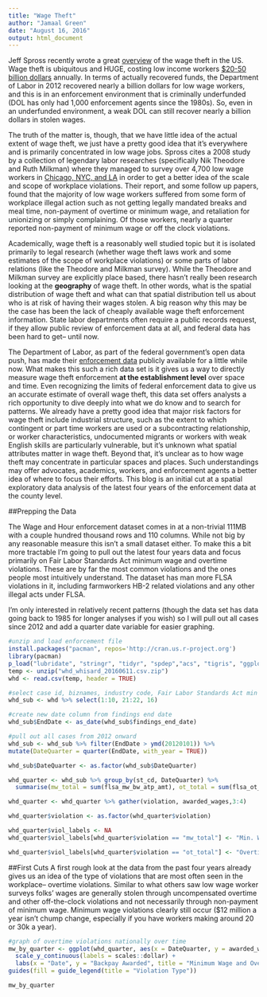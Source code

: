 ```yaml
---
title: "Wage Theft"
author: "Jamaal Green"
date: "August 16, 2016"
output: html_document
---
```

Jeff Spross recently wrote a great [overview](http://theweek.com/articles/642568/biggest-crime-waves-america-isnt-what-think) of the wage theft in the US. Wage theft is ubiquitous and HUGE, costing low income workers [$20-50](http://www.epi.org/blog/new-legislation-could-help-end-wage-theft-epidemic/) [billion dollars](http://www.epi.org/publication/epidemic-wage-theft-costing-workers-hundreds/) annually. In terms of actually recovered funds, the Department of Labor in 2012 recovered nearly a billion dollars for low wage workers, and this is in an enforcement environment that is criminally underfunded (DOL has only had 1,000 enforcement agents since the 1980s). So, even in an underfunded environment, a weak DOL can still recover nearly a billion dollars in stolen wages. 

The truth of the matter is, though, that we have little idea of the actual extent of wage theft, we just have a pretty good idea that it's everywhere and is primarily concentrated in low wage jobs. Spross cites a 2008 study by a collection of legendary labor researches (specifically Nik Theodore and Ruth Milkman) where they managed to survey over 4,700 low wage workers in [Chicago, NYC, and LA](http://www.unprotectedworkers.org/index.php/broken_laws/index) in order to get a better idea of the scale and scope of workplace violations. Their report, and some follow up papers, found that the majority of low wage workers suffered from some form of workplace illegal action such as not getting legally mandated breaks and meal time, non-payment of overtime or minimum wage, and retaliation for unionizing or simply complaining. Of those workers, nearly a quarter reported non-payment of minimum wage or off the clock violations.

Academically, wage theft is a reasonably well studied topic but it is isolated primarily to legal research (whether wage theft laws work and some estimates of the scope of workplace violations) or some parts of labor relations (like the Theodore and Milkman survey). While the Theodore and Milkman survey are explicitly place based, there hasn't really been research looking at the **geography** of wage theft. In other words, what is the spatial distribution of wage theft and what can that spatial distribution tell us about who is at risk of having their wages stolen. A big reason why this may be the case has been the lack of cheaply available wage theft enforcement information. State labor departments often require a public records request, if they allow public review of enforcement data at all, and federal data has been hard to get-- until now. 

The Department of Labor, as part of the federal government's open data push, has made their [enforcement data](http://ogesdw.dol.gov/views/data_catalogs.php) publicly available for a little while now. What makes this such a rich data set is it gives us a way to directly measure wage theft enforcement **at the establishment level** over space and time. Even recognizing the limits of federal enforcement data to give us an accurate estimate of overall wage theft, this data set offers analysts a rich opportunity to dive deeply into what we do know and to search for patterns. We already have a pretty good idea that major risk factors for wage theft include industrial structure, such as the extent to which contingent or part time workers are used or a subcontracting relationship, or worker characteristics, undocumented migrants or workers with weak English skills are particularly vulnerable, but it's unknown what spatial attributes matter in wage theft. Beyond that, it's unclear as to how wage theft may concentrate in particular spaces and places. Such understandings may offer advocates, academics, workers, and enforcement agents a better idea of where to focus their efforts. This blog is an initial cut at a spatial exploratory data analysis of the latest four years of the enforcement data at the county level.

##Prepping the Data

The Wage and Hour enforcement dataset comes in at a non-trivial 111MB with a couple hundred thousand rows and 110 columns. While not big by any reasonable measure this isn't a small dataset either. To make this a bit more tractable I'm going to pull out the latest four years data and focus primarily on Fair Labor Standards Act minimum wage and overtime violations. These are by far the most common violations and the ones people most intuitively understand. The dataset has man more FLSA violations in it, including farmworkers HB-2 related violations and any other illegal acts under FLSA. 

I'm only interested in relatively recent patterns (though the data set has data going back to 1985 for longer analyses if you wish) so I will pull out all cases since 2012 and add a quarter date variable for easier graphing.

```r
#unzip and load enforcement file
install.packages("pacman", repos='http://cran.us.r-project.org')
library(pacman)
p_load("lubridate", "stringr", "tidyr", "spdep","acs", "tigris", "ggplot2", "dplyr")
temp <- unzip("whd_whisard_20160611.csv.zip")
whd <- read.csv(temp, header = TRUE)

#select case id, biznames, industry code, Fair Labor Standards Act min wage #and overtime violations and findings end date
whd_sub <- whd %>% select(1:10, 21:22, 16)

#create new date column from findings end date
whd_sub$EndDate <- as_date(whd_sub$findings_end_date)

#pull out all cases from 2012 onward
whd_sub <- whd_sub %>% filter(EndDate > ymd(20120101)) %>%
mutate(DateQuarter = quarter(EndDate, with_year = TRUE))

whd_sub$DateQuarter <- as.factor(whd_sub$DateQuarter)

whd_quarter <- whd_sub %>% group_by(st_cd, DateQuarter) %>%
  summarise(mw_total = sum(flsa_mw_bw_atp_amt), ot_total = sum(flsa_ot_bw_atp_amt)) %>% filter(DateQuarter != "2024.2")

whd_quarter <- whd_quarter %>% gather(violation, awarded_wages,3:4)

whd_quarter$violation <- as.factor(whd_quarter$violation)

whd_quarter$viol_labels <- NA
whd_quarter$viol_labels[whd_quarter$violation == "mw_total"] <- "Min. Wage"

whd_quarter$viol_labels[whd_quarter$violation == "ot_total"] <- "Overtime"
```

##First Cuts
A first rough look at the data from the past four years already gives us an idea of the type of violations that are most often seen in the workplace-- overtime violations. Similar to what others saw low wage worker surveys folks' wages are generally stolen through uncompensated overtime and other off-the-clock violations and not necessarily through non-payment of minimum wage. Minimum wage violations clearly still occur ($12 million a year isn't chump change, especially if you have workers making around 20 or 30k a year).



```r
#graph of overtime violations nationally over time
mw_by_quarter <- ggplot(whd_quarter, aes(x = DateQuarter, y = awarded_wages, fill = viol_labels)) + geom_bar(stat= "identity", position = "dodge") + theme(axis.text.x=element_text(angle=-45, hjust=0.001)) +
  scale_y_continuous(labels = scales::dollar) +
  labs(x = "Date", y = "Backpay Awarded", title = "Minimum Wage and Overtime\n Back Pay Awarded") +
guides(fill = guide_legend(title = "Violation Type"))

mw_by_quarter

```